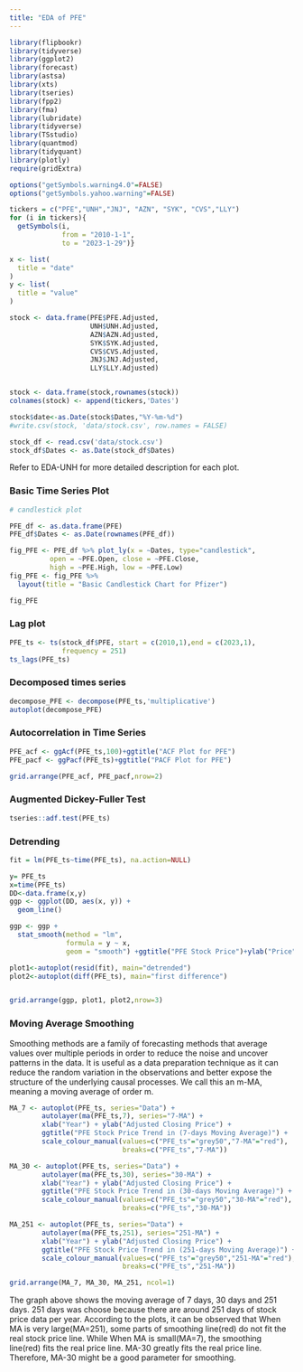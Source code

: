 ```yaml
---
title: "EDA of PFE"
---
```


```r
library(flipbookr)
library(tidyverse)
library(ggplot2)
library(forecast)
library(astsa) 
library(xts)
library(tseries)
library(fpp2)
library(fma)
library(lubridate)
library(tidyverse)
library(TSstudio)
library(quantmod)
library(tidyquant)
library(plotly)
require(gridExtra)

options("getSymbols.warning4.0"=FALSE)
options("getSymbols.yahoo.warning"=FALSE)

tickers = c("PFE","UNH","JNJ", "AZN", "SYK", "CVS","LLY")
for (i in tickers){
  getSymbols(i,
             from = "2010-1-1",
             to = "2023-1-29")}

x <- list(
  title = "date"
)
y <- list(
  title = "value"
)

stock <- data.frame(PFE$PFE.Adjusted,
                    UNH$UNH.Adjusted,
                    AZN$AZN.Adjusted,
                    SYK$SYK.Adjusted,
                    CVS$CVS.Adjusted,
                    JNJ$JNJ.Adjusted,
                    LLY$LLY.Adjusted)


stock <- data.frame(stock,rownames(stock))
colnames(stock) <- append(tickers,'Dates')

stock$date<-as.Date(stock$Dates,"%Y-%m-%d")
#write.csv(stock, 'data/stock.csv', row.names = FALSE)

stock_df <- read.csv('data/stock.csv')
stock_df$Dates <- as.Date(stock_df$Dates)
```

Refer to EDA-UNH for more detailed description for each plot.

### Basic Time Series Plot

```r
# candlestick plot

PFE_df <- as.data.frame(PFE)
PFE_df$Dates <- as.Date(rownames(PFE_df))

fig_PFE <- PFE_df %>% plot_ly(x = ~Dates, type="candlestick",
          open = ~PFE.Open, close = ~PFE.Close,
          high = ~PFE.High, low = ~PFE.Low) 
fig_PFE <- fig_PFE %>% 
  layout(title = "Basic Candlestick Chart for Pfizer")

fig_PFE
```

### Lag plot

```r
PFE_ts <- ts(stock_df$PFE, start = c(2010,1),end = c(2023,1),
             frequency = 251)
ts_lags(PFE_ts)
```

### Decomposed times series

```r
decompose_PFE <- decompose(PFE_ts,'multiplicative')
autoplot(decompose_PFE)
```

### Autocorrelation in Time Series

```r
PFE_acf <- ggAcf(PFE_ts,100)+ggtitle("ACF Plot for PFE")
PFE_pacf <- ggPacf(PFE_ts)+ggtitle("PACF Plot for PFE")

grid.arrange(PFE_acf, PFE_pacf,nrow=2)
```

### Augmented Dickey-Fuller Test

```r
tseries::adf.test(PFE_ts)
```

### Detrending

```r
fit = lm(PFE_ts~time(PFE_ts), na.action=NULL) 

y= PFE_ts
x=time(PFE_ts)
DD<-data.frame(x,y)
ggp <- ggplot(DD, aes(x, y)) +           
  geom_line()

ggp <- ggp +                                     
  stat_smooth(method = "lm",
              formula = y ~ x,
              geom = "smooth") +ggtitle("PFE Stock Price")+ylab("Price")

plot1<-autoplot(resid(fit), main="detrended") 
plot2<-autoplot(diff(PFE_ts), main="first difference") 


grid.arrange(ggp, plot1, plot2,nrow=3)
```

### Moving Average Smoothing

Smoothing methods are a family of forecasting methods that average values over multiple periods in order to reduce the noise and uncover patterns in the data. It is useful as a data preparation technique as it can reduce the random variation in the observations and better expose the structure of the underlying causal processes. We call this an m-MA, meaning a moving average of order m.

```r
MA_7 <- autoplot(PFE_ts, series="Data") +
        autolayer(ma(PFE_ts,7), series="7-MA") +
        xlab("Year") + ylab("Adjusted Closing Price") +
        ggtitle("PFE Stock Price Trend in (7-days Moving Average)") +
        scale_colour_manual(values=c("PFE_ts"="grey50","7-MA"="red"),
                            breaks=c("PFE_ts","7-MA"))

MA_30 <- autoplot(PFE_ts, series="Data") +
        autolayer(ma(PFE_ts,30), series="30-MA") +
        xlab("Year") + ylab("Adjusted Closing Price") +
        ggtitle("PFE Stock Price Trend in (30-days Moving Average)") +
        scale_colour_manual(values=c("PFE_ts"="grey50","30-MA"="red"),
                            breaks=c("PFE_ts","30-MA"))

MA_251 <- autoplot(PFE_ts, series="Data") +
        autolayer(ma(PFE_ts,251), series="251-MA") +
        xlab("Year") + ylab("Adjusted Closing Price") +
        ggtitle("PFE Stock Price Trend in (251-days Moving Average)") +
        scale_colour_manual(values=c("PFE_ts"="grey50","251-MA"="red"),
                            breaks=c("PFE_ts","251-MA"))

grid.arrange(MA_7, MA_30, MA_251, ncol=1)
```

The graph above shows the moving average of 7 days, 30 days and 251 days. 251 days was choose because there are around 251 days of stock price data per year. According to the plots, it can be observed that When MA is very large(MA=251), some parts of smoothing line(red) do not fit the real stock price line. While When MA is small(MA=7), the smoothing line(red) fits the real price line. MA-30 greatly fits the real price line. Therefore, MA-30 might be a good parameter for smoothing.
